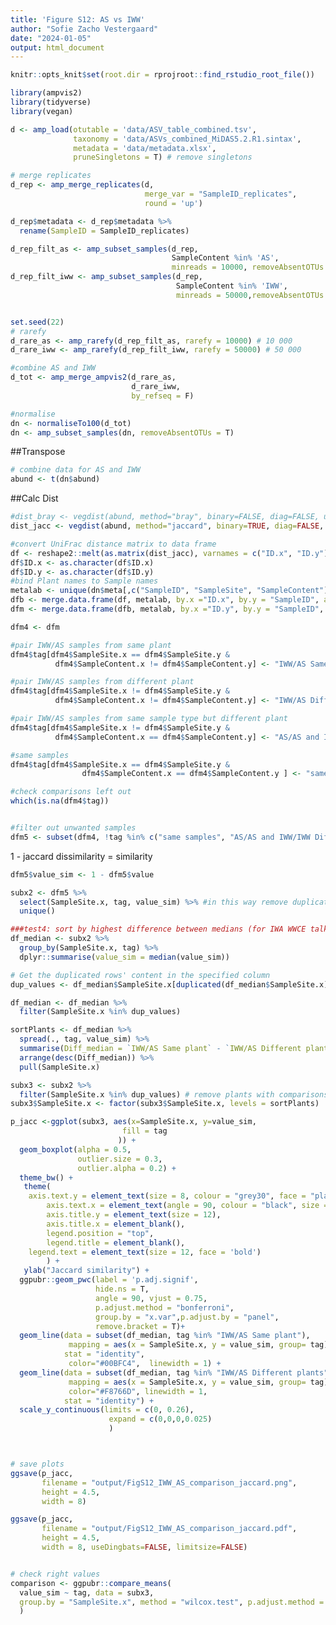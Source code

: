 ```yaml
---
title: 'Figure S12: AS vs IWW'
author: "Sofie Zacho Vestergaard"
date: "2024-01-05"
output: html_document
---
```

```r
knitr::opts_knit$set(root.dir = rprojroot::find_rstudio_root_file())
```

```r
library(ampvis2)
library(tidyverse)
library(vegan)
```


```r
d <- amp_load(otutable = 'data/ASV_table_combined.tsv',
              taxonomy = 'data/ASVs_combined_MiDAS5.2.R1.sintax',
              metadata = 'data/metadata.xlsx',
              pruneSingletons = T) # remove singletons

# merge replicates
d_rep <- amp_merge_replicates(d, 
                              merge_var = "SampleID_replicates", 
                              round = 'up')

d_rep$metadata <- d_rep$metadata %>%
  rename(SampleID = SampleID_replicates)

d_rep_filt_as <- amp_subset_samples(d_rep,
                                    SampleContent %in% 'AS',
                                    minreads = 10000, removeAbsentOTUs = F)
d_rep_filt_iww <- amp_subset_samples(d_rep,
                                     SampleContent %in% 'IWW',
                                     minreads = 50000,removeAbsentOTUs = F)


set.seed(22)
# rarefy
d_rare_as <- amp_rarefy(d_rep_filt_as, rarefy = 10000) # 10 000
d_rare_iww <- amp_rarefy(d_rep_filt_iww, rarefy = 50000) # 50 000 

#combine AS and IWW
d_tot <- amp_merge_ampvis2(d_rare_as,
                           d_rare_iww,
                           by_refseq = F)

#normalise
dn <- normaliseTo100(d_tot)
dn <- amp_subset_samples(dn, removeAbsentOTUs = T)
```


##Transpose
```r
# combine data for AS and IWW
abund <- t(dn$abund)
```

##Calc Dist

```r
#dist_bray <- vegdist(abund, method="bray", binary=FALSE, diag=FALSE, upper=FALSE, na.rm = FALSE) 
dist_jacc <- vegdist(abund, method="jaccard", binary=TRUE, diag=FALSE, upper=FALSE, na.rm = FALSE) 
```

```r
#convert UniFrac distance matrix to data frame
df <- reshape2::melt(as.matrix(dist_jacc), varnames = c("ID.x", "ID.y"))
df$ID.x <- as.character(df$ID.x)
df$ID.y <- as.character(df$ID.y)
#bind Plant names to Sample names
metalab <- unique(dn$meta[,c("SampleID", "SampleSite", "SampleContent")])
dfb <- merge.data.frame(df, metalab, by.x ="ID.x", by.y = "SampleID", all.x = TRUE)
dfm <- merge.data.frame(dfb, metalab, by.x ="ID.y", by.y = "SampleID", all.x = TRUE)
```

```r
dfm4 <- dfm

#pair IWW/AS samples from same plant
dfm4$tag[dfm4$SampleSite.x == dfm4$SampleSite.y &
          dfm4$SampleContent.x != dfm4$SampleContent.y] <- "IWW/AS Same plant"

#pair IWW/AS samples from different plant
dfm4$tag[dfm4$SampleSite.x != dfm4$SampleSite.y &
          dfm4$SampleContent.x != dfm4$SampleContent.y] <- "IWW/AS Different plants"

#pair IWW/AS samples from same sample type but different plant
dfm4$tag[dfm4$SampleSite.x != dfm4$SampleSite.y &
          dfm4$SampleContent.x == dfm4$SampleContent.y] <- "AS/AS and IWW/IWW Different plants"

#same samples
dfm4$tag[dfm4$SampleSite.x == dfm4$SampleSite.y & 
                dfm4$SampleContent.x == dfm4$SampleContent.y ] <- "same samples"

#check comparisons left out
which(is.na(dfm4$tag))


#filter out unwanted samples
dfm5 <- subset(dfm4, !tag %in% c("same samples", "AS/AS and IWW/IWW Different plants"))


```

1 - jaccard dissimilarity = similarity
```r
dfm5$value_sim <- 1 - dfm5$value

```

```r
subx2 <- dfm5 %>% 
  select(SampleSite.x, tag, value_sim) %>% #in this way remove duplicated comparisons, 
  unique()

```

```r
###test4: sort by highest difference between medians (for IWA WWCE talk)
df_median <- subx2 %>% 
  group_by(SampleSite.x, tag) %>% 
  dplyr::summarise(value_sim = median(value_sim))

# Get the duplicated rows' content in the specified column
dup_values <- df_median$SampleSite.x[duplicated(df_median$SampleSite.x)]

df_median <- df_median %>% 
  filter(SampleSite.x %in% dup_values)

sortPlants <- df_median %>% 
  spread(., tag, value_sim) %>% 
  summarise(Diff_median = `IWW/AS Same plant` - `IWW/AS Different plants`) %>% 
  arrange(desc(Diff_median)) %>% 
  pull(SampleSite.x)

subx3 <- subx2 %>% 
  filter(SampleSite.x %in% dup_values) # remove plants with comparisons only to itself
subx3$SampleSite.x <- factor(subx3$SampleSite.x, levels = sortPlants)

p_jacc <-ggplot(subx3, aes(x=SampleSite.x, y=value_sim, 
                         fill = tag
                        )) + 
  geom_boxplot(alpha = 0.5,
               outlier.size = 0.3,
               outlier.alpha = 0.2) +
  theme_bw() +
   theme(
    axis.text.y = element_text(size = 8, colour = "grey30", face = "plain"),
        axis.text.x = element_text(angle = 90, colour = "black", size = 8, hjust = 1, vjust = 0.5),
        axis.title.y = element_text(size = 12),
        axis.title.x = element_blank(), 
        legend.position = "top", 
        legend.title = element_blank(),
    legend.text = element_text(size = 12, face = 'bold')
        ) + 
   ylab("Jaccard similarity") +
  ggpubr::geom_pwc(label = 'p.adj.signif',
                   hide.ns = T,
                   angle = 90, vjust = 0.75,
                   p.adjust.method = "bonferroni",
                   group.by = "x.var",p.adjust.by = "panel",
                   remove.bracket = T)+
  geom_line(data = subset(df_median, tag %in% "IWW/AS Same plant"),
             mapping = aes(x = SampleSite.x, y = value_sim, group= tag),
            stat = "identity",
             color="#00BFC4",  linewidth = 1) +
  geom_line(data = subset(df_median, tag %in% "IWW/AS Different plants"),
             mapping = aes(x = SampleSite.x, y = value_sim, group= tag),
             color="#F8766D", linewidth = 1,
            stat = "identity") +
  scale_y_continuous(limits = c(0, 0.26),
                      expand = c(0,0,0,0.025)
                      ) 



# save plots
ggsave(p_jacc,
       filename = "output/FigS12_IWW_AS_comparison_jaccard.png",
       height = 4.5,
       width = 8)

ggsave(p_jacc,
       filename = "output/FigS12_IWW_AS_comparison_jaccard.pdf",
       height = 4.5,
       width = 8, useDingbats=FALSE, limitsize=FALSE)


# check right values
comparison <- ggpubr::compare_means(
  value_sim ~ tag, data = subx3, 
  group.by = "SampleSite.x", method = "wilcox.test", p.adjust.method = "bonferroni"
  )

```


